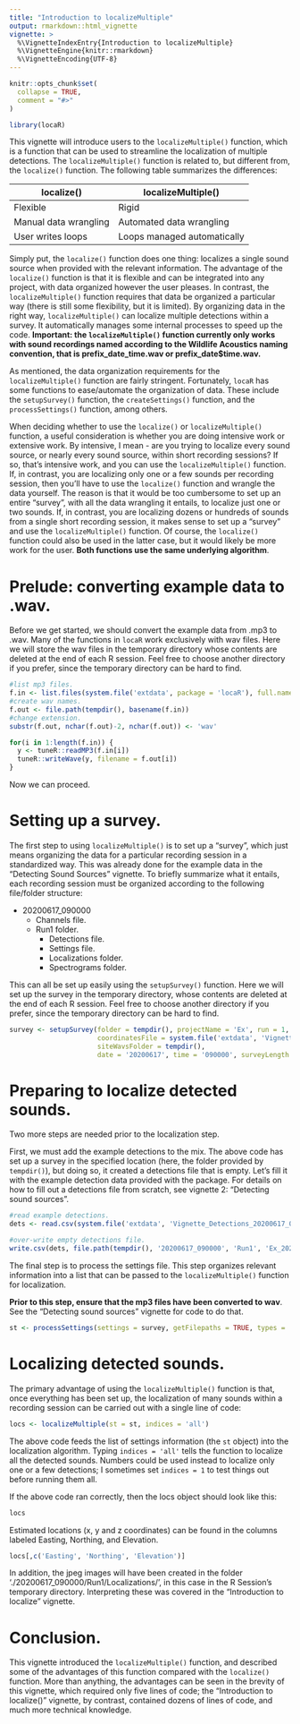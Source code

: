 ```yaml
---
title: "Introduction to localizeMultiple"
output: rmarkdown::html_vignette
vignette: >
  %\VignetteIndexEntry{Introduction to localizeMultiple}
  %\VignetteEngine{knitr::rmarkdown}
  %\VignetteEncoding{UTF-8}
---
```


```r
knitr::opts_chunk$set(
  collapse = TRUE,
  comment = "#>"
)
```

```r
library(locaR)
```

This vignette will introduce users to the `localizeMultiple()` function, which is a function that can be used to streamline the localization of multiple detections. The `localizeMultiple()` function is related to, but different from, the `localize()` function. The following table summarizes the differences:

localize() | localizeMultiple()
---------- | ------------------
Flexible | Rigid
Manual data wrangling | Automated data wrangling
User writes loops | Loops managed automatically

Simply put, the `localize()` function does one thing: localizes a single sound source when provided with the relevant information. The advantage of the `localize()` function is that it is flexible and can be integrated into any project, with data organized however the user pleases. In contrast, the `localizeMultiple()` function requires that data be organized a particular way (there is still some flexibility, but it is limited). By organizing data in the right way, `localizeMultiple()` can localize multiple detections within a survey. It automatically manages some internal processes to speed up the code. **Important: the `localizeMultiple()` function currently only works with sound recordings named according to the Wildlife Acoustics naming convention, that is prefix_date_time.wav or prefix_date$time.wav.**

As mentioned, the data organization requirements for the `localizeMultiple()` function are fairly stringent. Fortunately, `locaR` has some functions to ease/automate the organization of data. These include the `setupSurvey()` function, the `createSettings()` function, and the `processSettings()` function, among others. 

When deciding whether to use the `localize()` or `localizeMultiple()` function, a useful consideration is whether you are doing intensive work or extensive work. By intensive, I mean - are you trying to localize every sound source, or nearly every sound source, within short recording sessions? If so, that's intensive work, and you can use the `localizeMultiple()` function. If, in contrast, you are localizing only one or a few sounds per recording session, then you'll have to use the `localize()` function and wrangle the data yourself. The reason is that it would be too cumbersome to set up an entire "survey", with all the data wrangling it entails, to localize just one or two sounds. If, in contrast, you are localizing dozens or hundreds of sounds from a single short recording session, it makes sense to set up a "survey" and use the `localizeMultiple()` function. Of course, the `localize()` function could also be used in the latter case, but it would likely be more work for the user. **Both functions use the same underlying algorithm**.

# Prelude: converting example data to .wav.

Before we get started, we should convert the example data from .mp3 to .wav. Many of the functions in `locaR` work exclusively with wav files. Here we will store the wav files in the temporary directory whose contents are deleted at the end of each R session. Feel free to choose another directory if you prefer, since the temporary directory can be hard to find.

```r

#list mp3 files.
f.in <- list.files(system.file('extdata', package = 'locaR'), full.names = T, pattern='mp3$')
#create wav names.
f.out <- file.path(tempdir(), basename(f.in))
#change extension.
substr(f.out, nchar(f.out)-2, nchar(f.out)) <- 'wav'

for(i in 1:length(f.in)) {
  y <- tuneR::readMP3(f.in[i])
  tuneR::writeWave(y, filename = f.out[i])
}

```

Now we can proceed.

# Setting up a survey.

The first step to using `localizeMultiple()` is to set up a "survey", which just means organizing the data for a particular recording session in a standardized way. This was already done for the example data in the "Detecting Sound Sources" vignette. To briefly summarize what it entails, each recording session must be organized according to the following file/folder structure:

* 20200617_090000
    * Channels file.
    * Run1 folder.
        * Detections file.
        * Settings file.
        * Localizations folder.
        * Spectrograms folder.
        
This can all be set up easily using the `setupSurvey()` function. Here we will set up the survey in the temporary directory, whose contents are deleted at the end of each R session. Feel free to choose another directory if you prefer, since the temporary directory can be hard to find.

```r
survey <- setupSurvey(folder = tempdir(), projectName = 'Ex', run = 1,
                      coordinatesFile = system.file('extdata', 'Vignette_Coordinates.csv', package = 'locaR'),
                      siteWavsFolder = tempdir(),
                      date = '20200617', time = '090000', surveyLength = 7)
```

# Preparing to localize detected sounds.

Two more steps are needed prior to the localization step.

First, we must add the example detections to the mix. The above code has set up a survey in the specified location (here, the folder provided by `tempdir()`), but doing so, it created a detections file that is empty. Let's fill it with the example detection data provided with the package. For details on how to fill out a detections file from scratch, see vignette 2: "Detecting sound sources".

```r
#read example detections.
dets <- read.csv(system.file('extdata', 'Vignette_Detections_20200617_090000.csv', package = 'locaR'))

#over-write empty detections file.
write.csv(dets, file.path(tempdir(), '20200617_090000', 'Run1', 'Ex_20200617_090000_Run1_Detections.csv'), row.names = F)
```

The final step is to process the settings file. This step organizes relevant information into a list that can be passed to the `localizeMultiple()` function for localization.

**Prior to this step, ensure that the mp3 files have been converted to wav**. See the "Detecting sound sources" vignette for code to do that.

```r
st <- processSettings(settings = survey, getFilepaths = TRUE, types = 'wav')
```

# Localizing detected sounds.

The primary advantage of using the `localizeMultiple()` function is that, once everything has been set up, the localization of many sounds within a recording session can be carried out with a single line of code:

```r
locs <- localizeMultiple(st = st, indices = 'all')
```

The above code feeds the list of settings information (the `st` object) into the localization algorithm. Typing `indices = 'all'` tells the function to localize all the detected sounds. Numbers could be used instead to localize only one or a few detections; I sometimes set `indices = 1` to test things out before running them all.

If the above code ran correctly, then the locs object should look like this:

```r
locs
```
Estimated locations (x, y and z coordinates) can be found in the columns labeled Easting, Northing, and Elevation.

```r
locs[,c('Easting', 'Northing', 'Elevation')]
```

In addition, the jpeg images will have been created in the folder './20200617_090000/Run1/Localizations/', in this case in the R Session's temporary directory. Interpreting these was covered in the "Introduction to localize" vignette.

# Conclusion.

This vignette introduced the `localizeMultiple()` function, and described some of the advantages of this function compared with the `localize()` function. More than anything, the advantages can be seen in the brevity of this vignette, which required only five lines of code; the "Introduction to localize()" vignette, by contrast, contained dozens of lines of code, and much more technical knowledge. 























